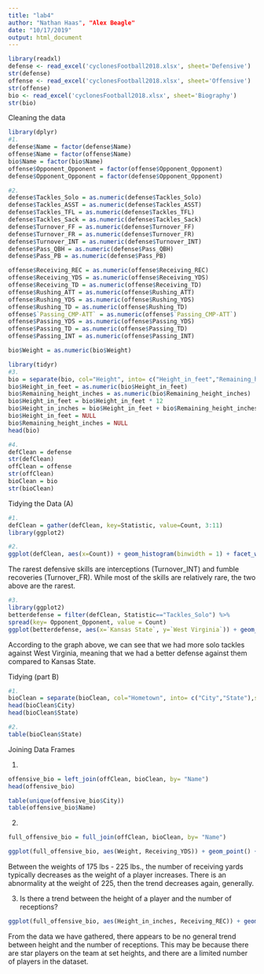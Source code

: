 ```yaml
---
title: "lab4"
author: "Nathan Haas", "Alex Beagle"
date: "10/17/2019"
output: html_document
---
```



```r
library(readxl)
defense <- read_excel('cyclonesFootball2018.xlsx', sheet='Defensive')
str(defense)
offense <- read_excel('cyclonesFootball2018.xlsx', sheet='Offensive')
str(offense)
bio <- read_excel('cyclonesFootball2018.xlsx', sheet='Biography')
str(bio)

```
Cleaning the data
```r
library(dplyr)
#1.
defense$Name = factor(defense$Name)
offense$Name = factor(offense$Name)
bio$Name = factor(bio$Name)
offense$Opponent_Opponent = factor(offense$Opponent_Opponent)
defense$Opponent_Opponent = factor(defense$Opponent_Opponent)

#2.
defense$Tackles_Solo = as.numeric(defense$Tackles_Solo)
defense$Tackles_ASST = as.numeric(defense$Tackles_ASST)
defense$Tackles_TFL = as.numeric(defense$Tackles_TFL)
defense$Tackles_Sack = as.numeric(defense$Tackles_Sack)
defense$Turnover_FF = as.numeric(defense$Turnover_FF)
defense$Turnover_FR = as.numeric(defense$Turnover_FR)
defense$Turnover_INT = as.numeric(defense$Turnover_INT)
defense$Pass_QBH = as.numeric(defense$Pass_QBH)
defense$Pass_PB = as.numeric(defense$Pass_PB)

offense$Receiving_REC = as.numeric(offense$Receiving_REC)
offense$Receiving_YDS = as.numeric(offense$Receiving_YDS)
offense$Receiving_TD = as.numeric(offense$Receiving_TD)
offense$Rushing_ATT = as.numeric(offense$Rushing_ATT)
offense$Rushing_YDS = as.numeric(offense$Rushing_YDS)
offense$Rushing_TD = as.numeric(offense$Rushing_TD)
offense$`Passing_CMP-ATT` = as.numeric(offense$`Passing_CMP-ATT`)
offense$Passing_YDS = as.numeric(offense$Passing_YDS)
offense$Passing_TD = as.numeric(offense$Passing_TD)
offense$Passing_INT = as.numeric(offense$Passing_INT)

bio$Weight = as.numeric(bio$Weight)

library(tidyr)
#3.
bio = separate(bio, col="Height", into= c("Height_in_feet","Remaining_height_inches"),sep="-")
bio$Height_in_feet = as.numeric(bio$Height_in_feet)
bio$Remaining_height_inches = as.numeric(bio$Remaining_height_inches)
bio$Height_in_feet = bio$Height_in_feet * 12
bio$Height_in_inches = bio$Height_in_feet + bio$Remaining_height_inches
bio$Height_in_feet = NULL
bio$Remaining_height_inches = NULL
head(bio)

#4.
defClean = defense
str(defClean)
offClean = offense
str(offClean)
bioClean = bio
str(bioClean)
```


Tidying the Data (A)
```r
#1.
defClean = gather(defClean, key=Statistic, value=Count, 3:11)
library(ggplot2)

#2.
ggplot(defClean, aes(x=Count)) + geom_histogram(binwidth = 1) + facet_wrap(~Statistic) + labs(title="Count per defensive statistic", x="Number per player", y="Count")

```

The rarest defensive skills are interceptions (Turnover_INT) and fumble recoveries (Turnover_FR). While most of the skills are relatively rare, the two above are the rarest.


```r
#3.
library(ggplot2)
betterdefense = filter(defClean, Statistic=="Tackles_Solo") %>%
spread(key= Opponent_Opponent, value = Count)
ggplot(betterdefense, aes(x=`Kansas State`, y=`West Virginia`)) + geom_point() + labs(title = "Solo tackles against Kansas State and West Virginia", x="Solo Tackles against Kansas State", y="Solo Tackles against West Virginia")

```

According to the graph above, we can see that we had more solo tackles against West Virginia, meaning that we had a better defense against them compared to Kansas State.

Tidying (part B)

```r
#1.
bioClean = separate(bioClean, col="Hometown", into= c("City","State"),sep=",")
head(bioClean$City)
head(bioClean$State)

#2.
table(bioClean$State)
```

Joining Data Frames

1. 
```r
offensive_bio = left_join(offClean, bioClean, by= "Name")
head(offensive_bio)

table(unique(offensive_bio$City))
table(offensive_bio$Name)
```

2.
```r
full_offensive_bio = full_join(offClean, bioClean, by= "Name")

ggplot(full_offensive_bio, aes(Weight, Receiving_YDS)) + geom_point() + labs(title="Number of Receiving Yards by Weight", x="Weight (lbs)",y="Receiving Yards")
```

Between the weights of 175 lbs - 225 lbs., the number of receiving yards typically decreases as the weight of a player increases. There is an abnormality at the weight of 225, then the trend decreases again, generally.


3.
Is there a trend between the height of a player and the number of receptions?
```r
ggplot(full_offensive_bio, aes(Height_in_inches, Receiving_REC)) + geom_point(alpha=1/5) + labs(title="Number of Receptions by Height", x="Height (in)", y="Number of Receptions")
```

From the data we have gathered, there appears to be no general trend between height and the number of receptions. This may be because there are star players on the team at set heights, and there are a limited number of players in the dataset.

